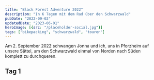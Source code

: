 ```yaml
---
title: "Black Forest Adventure 2022"
description: "In 6 Tagen mit dem Rad über den Schwarzwald"
pubDate: "2022-09-02"
updatedDate: "2023-06-01"
heroImage: [{src: "/placeholder-social.jpg"}]
tags: ["bikepacking", "schwarzwald", "touren"]
---
```



Am 2. September 2022 schwangen Jonna und ich, uns in Pforzheim auf unsere Sättel, um den Schwarzwald einmal
von Norden nach Süden komplett zu durchqueren.

<KomootCollection collection_id={1765600}/>

## Tag 1
<KomootTour tour_id={916900439} show_height/>

